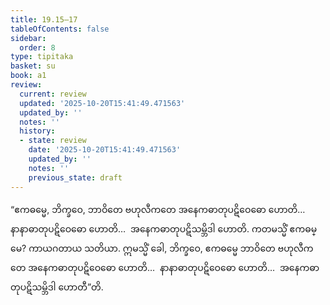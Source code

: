 ```yaml
---
title: 19.15–17
tableOfContents: false
sidebar:
  order: 8
type: tipitaka
basket: su
book: a1
review:
  current: review
  updated: '2025-10-20T15:41:49.471563'
  updated_by: ''
  notes: ''
  history:
  - state: review
    date: '2025-10-20T15:41:49.471563'
    updated_by: ''
    notes: ''
    previous_state: draft
---
```



<DynamicBreadcrumb />


<ReviewStatus review={frontmatter.review} showDetails={true} />

<HypothesisAnnotation frontmatter={frontmatter} />

<Division number="577–579" book="a1" e="ch" v="15">

<Paragraph number="465" book="a1">
“ဧကဓမ္မေ, ဘိက္ခဝေ, ဘာဝိတေ ဗဟုလီကတေ အနေကဓာတုပဋိဝေဓော ဟောတိ…  နာနာဓာတုပဋိဝေဓော ဟောတိ…  အနေကဓာတုပဋိသမ္ဘိဒါ ဟောတိ. ကတမသ္မိံ ဧကဓမ္မေ? ကာယဂတာယ သတိယာ. ဣမသ္မိံ ခေါ, ဘိက္ခဝေ, ဧကဓမ္မေ ဘာဝိတေ ဗဟုလီကတေ အနေကဓာတုပဋိဝေဓော ဟောတိ…  နာနာဓာတုပဋိဝေဓော ဟောတိ…  အနေကဓာတုပဋိသမ္ဘိဒါ ဟောတီ”တိ.
</Paragraph>
</Division>